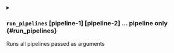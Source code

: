 

<details className="config-field -function" data-expandable="true">
<summary>

### `run_pipelines` <span className="config-field-type">[pipeline-1] [pipeline-2] ...</span> <span className="config-field-enum"></span> <span className="config-field-default -return"></span> <span className="config-field-required" data-required="true">pipeline only</span>  {#run_pipelines}

Runs all pipelines passed as arguments

</summary>

<PartialBackground />
<PartialSequential />
<PartialSetflag />
<PartialSet />
<PartialSetstring />


</details>
